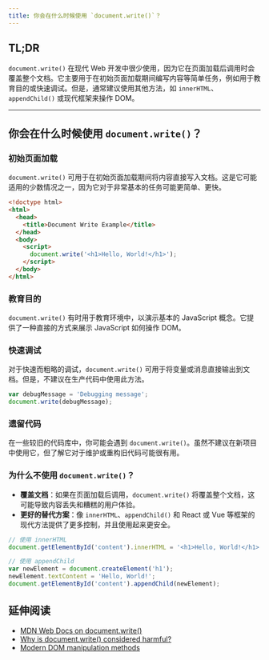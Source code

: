 ```yaml
---
title: 你会在什么时候使用 `document.write()`？
---
```


## TL;DR

`document.write()` 在现代 Web 开发中很少使用，因为它在页面加载后调用时会覆盖整个文档。它主要用于在初始页面加载期间编写内容等简单任务，例如用于教育目的或快速调试。但是，通常建议使用其他方法，如 `innerHTML`、`appendChild()` 或现代框架来操作 DOM。

***

## 你会在什么时候使用 `document.write()`？

### 初始页面加载

`document.write()` 可用于在初始页面加载期间将内容直接写入文档。这是它可能适用的少数情况之一，因为它对于非常基本的任务可能更简单、更快。

```html
<!doctype html>
<html>
  <head>
    <title>Document Write Example</title>
  </head>
  <body>
    <script>
      document.write('<h1>Hello, World!</h1>');
    </script>
  </body>
</html>
```

### 教育目的

`document.write()` 有时用于教育环境中，以演示基本的 JavaScript 概念。它提供了一种直接的方式来展示 JavaScript 如何操作 DOM。

### 快速调试

对于快速而粗略的调试，`document.write()` 可用于将变量或消息直接输出到文档。但是，不建议在生产代码中使用此方法。

```javascript
var debugMessage = 'Debugging message';
document.write(debugMessage);
```

### 遗留代码

在一些较旧的代码库中，你可能会遇到 `document.write()`。虽然不建议在新项目中使用它，但了解它对于维护或重构旧代码可能很有用。

### 为什么不使用 `document.write()`？

* **覆盖文档**：如果在页面加载后调用，`document.write()` 将覆盖整个文档，这可能导致内容丢失和糟糕的用户体验。
* **更好的替代方案**：像 `innerHTML`、`appendChild()` 和 React 或 Vue 等框架的现代方法提供了更多控制，并且使用起来更安全。

```javascript
// 使用 innerHTML
document.getElementById('content').innerHTML = '<h1>Hello, World!</h1>';

// 使用 appendChild
var newElement = document.createElement('h1');
newElement.textContent = 'Hello, World!';
document.getElementById('content').appendChild(newElement);
```

## 延伸阅读

* [MDN Web Docs on document.write()](https://developer.mozilla.org/en-US/docs/Web/API/Document/write)
* [Why is document.write() considered harmful?](https://stackoverflow.com/questions/802854/why-is-document-write-considered-a-bad-practice)
* [Modern DOM manipulation methods](https://developer.mozilla.org/en-US/docs/Web/API/Document_Object_Model/Introduction#modifying_the_document)
